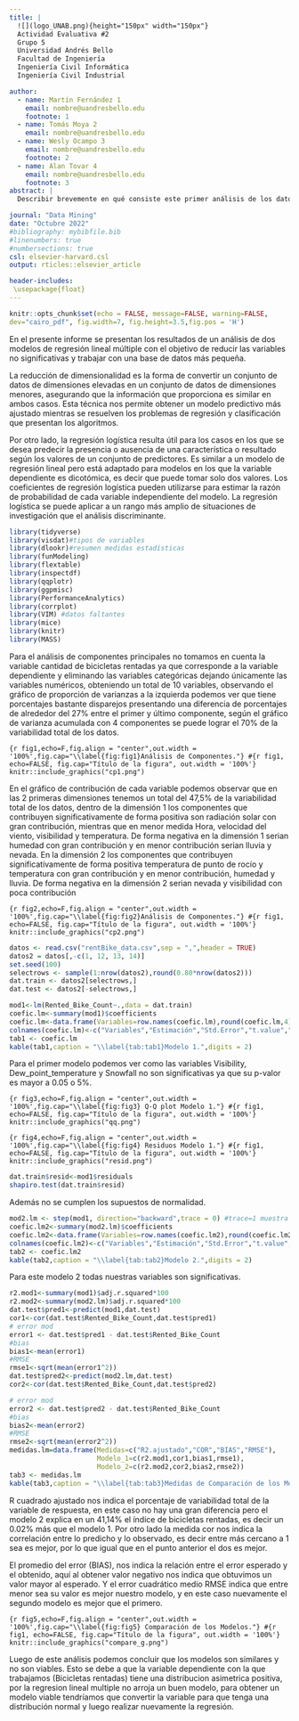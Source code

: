 ```yaml
---
title: |
  ![](logo_UNAB.png){height="150px" width="150px"}     
  Actividad Evaluativa #2  
  Grupo 5  
  Universidad Andrés Bello  
  Facultad de Ingeniería  
  Ingeniería Civil Informática  
  Ingeniería Civil Industrial

author:
  - name: Martín Fernández 1
    email: nombre@uandresbello.edu
    footnote: 1
  - name: Tomás Moya 2
    email: nombre@uandresbello.edu
  - name: Wesly Ocampo 3
    email: nombre@uandresbello.edu
    footnote: 2
  - name: Alan Tovar 4
    email: nombre@uandresbello.edu
    footnote: 3
abstract: |
  Describir brevemente en qué consiste este primer análisis de los datos, e incluir el objetivo del estudio. (máximo 150 palabras)

journal: "Data Mining"
date: "Octubre 2022"
#bibliography: mybibfile.bib
#linenumbers: true
#numbersections: true
csl: elsevier-harvard.csl
output: rticles::elsevier_article

header-includes:
 \usepackage{float}
---
```


```r
knitr::opts_chunk$set(echo = FALSE, message=FALSE, warning=FALSE, 
dev="cairo_pdf", fig.width=7, fig.height=3.5,fig.pos = 'H')
```

\newpage



\section{Introducción}

En el presente informe se presentan los resultados de un análisis de dos modelos de regresión lineal múltiple con el objetivo de reducir las variables no significativas y trabajar con una base de datos más pequeña.  


La reducción de dimensionalidad es la forma de convertir un conjunto de datos de dimensiones elevadas en un conjunto de datos de dimensiones menores, asegurando que la información que proporciona es similar en ambos casos. Esta técnica nos permite obtener un modelo predictivo más ajustado mientras se resuelven los problemas de regresión y clasificación que presentan los algoritmos.   


Por otro lado, la regresión logística resulta útil para los casos en los que se desea predecir la presencia o ausencia de una característica o resultado según los valores de un conjunto de predictores. Es similar a un modelo de regresión lineal pero está adaptado para modelos en los que la variable dependiente es dicotómica, es decir que puede tomar solo dos valores. Los coeficientes de regresión logística pueden utilizarse para estimar la razón de probabilidad de cada variable independiente del modelo. La regresión logística se puede aplicar a un rango más amplio de situaciones de investigación que el análisis discriminante.


```r
library(tidyverse)
library(visdat)#tipos de variables
library(dlookr)#resumen medidas estadísticas
library(funModeling)
library(flextable) 
library(inspectdf) 
library(qqplotr) 
library(ggpmisc)
library(PerformanceAnalytics)
library(corrplot)
library(VIM) #datos faltantes
library(mice)
library(knitr)
library(MASS)
```

\newpage
\section{Desarrollo}
\subsection{Análisis de Componentes}

Para el análisis de componentes principales no tomamos en cuenta la variable cantidad de bicicletas rentadas ya que corresponde a la variable dependiente y  eliminando las variables categóricas dejando únicamente las variables numéricos, obteniendo un total de 10 variables, observando el gráfico de proporción de varianzas a la izquierda podemos ver que tiene porcentajes bastante disparejos presentando una diferencia de porcentajes de alrededor del 27% entre el primer y último componente, según el gráfico de varianza acumulada  con 4 componentes se puede lograr el 70% de la variabilidad total de los datos.


```{r fig1,echo=F,fig.align = "center",out.width = '100%',fig.cap="\\label{fig:fig1}Análisis de Componentes."}
#{r fig1, echo=FALSE, fig.cap="Título de la figura", out.width = '100%'}
knitr::include_graphics("cp1.png")
```


En el gráfico de contribución de cada variable podemos observar que en las 2 primeras dimensiones tenemos un total del 47,5% de la variabilidad total de los datos, dentro de la dimensión 1 los componentes que contribuyen significativamente de forma positiva son radiación solar con gran contribución, mientras que en menor medida Hora, velocidad del viento, visibilidad y temperatura.
De forma negativa en la dimensión 1 serian humedad con gran contribución y en menor contribución serian lluvia y nevada.
En la dimensión 2 los componentes que contribuyen significativamente de forma positiva temperatura de punto de rocío y temperatura con gran contribución y en menor contribución, humedad y lluvia.
De forma negativa en la dimensión 2 serian nevada y visibilidad con poca contribución

```{r fig2,echo=F,fig.align = "center",out.width = '100%',fig.cap="\\label{fig:fig2}Análisis de Componentes."}
#{r fig1, echo=FALSE, fig.cap="Título de la figura", out.width = '100%'}
knitr::include_graphics("cp2.png")
```

\newpage
\subsection{Regresión Lineal Múltiple.}
\subsection{Modelo 1.}
```r
datos <- read.csv("rentBike_data.csv",sep = ",",header = TRUE)
datos2 = datos[,-c(1, 12, 13, 14)]
set.seed(100)
selectrows <- sample(1:nrow(datos2),round(0.80*nrow(datos2)))
dat.train <- datos2[selectrows,]
dat.test <- datos2[-selectrows,]

mod1<-lm(Rented_Bike_Count~.,data = dat.train)
coefic.lm<-summary(mod1)$coefficients
coefic.lm<-data.frame(Variables=row.names(coefic.lm),round(coefic.lm,4))
colnames(coefic.lm)<-c("Variables","Estimación","Std.Error","t.value","P-valor")
tab1 <- coefic.lm 
kable(tab1,caption = "\\label{tab:tab1}Modelo 1.",digits = 2)
```

Para el primer modelo podemos ver como las variables Visibility, Dew_point_temperature y Snowfall no son significativas ya que su p-valor es mayor a 0.05 o 5%.

```{r fig3,echo=F,fig.align = "center",out.width = '100%',fig.cap="\\label{fig:fig3} Q-Q plot Modelo 1."}
#{r fig1, echo=FALSE, fig.cap="Título de la figura", out.width = '100%'}
knitr::include_graphics("qq.png")
```

```{r fig4,echo=F,fig.align = "center",out.width = '100%',fig.cap="\\label{fig:fig4} Residuos Modelo 1."}
#{r fig1, echo=FALSE, fig.cap="Título de la figura", out.width = '100%'}
knitr::include_graphics("resid.png")
```


```r
dat.train$resid<-mod1$residuals
shapiro.test(dat.train$resid)
```

Además no se cumplen los supuestos de normalidad.

\newpage
\subsection{Modelo 2.}

```r
mod2.lm <- step(mod1, direction="backward",trace = 0) #trace=1 muestra los pasos que realiza.
coefic.lm2<-summary(mod2.lm)$coefficients
coefic.lm2<-data.frame(Variables=row.names(coefic.lm2),round(coefic.lm2,4))
colnames(coefic.lm2)<-c("Variables","Estimación","Std.Error","t.value","P-valor")
tab2 <- coefic.lm2
kable(tab2,caption = "\\label{tab:tab2}Modelo 2.",digits = 2)
```

Para este modelo 2 todas nuestras variables son significativas.

\newpage
\subsection{Comparación de Modelos.}
```r
r2.mod1<-summary(mod1)$adj.r.squared*100
r2.mod2<-summary(mod2.lm)$adj.r.squared*100
dat.test$pred1<-predict(mod1,dat.test)
cor1<-cor(dat.test$Rented_Bike_Count,dat.test$pred1)
# error mod
error1 <- dat.test$pred1 - dat.test$Rented_Bike_Count
#bias
bias1<-mean(error1)
#RMSE
rmse1<-sqrt(mean(error1^2))
dat.test$pred2<-predict(mod2.lm,dat.test)
cor2<-cor(dat.test$Rented_Bike_Count,dat.test$pred2)

# error mod
error2 <- dat.test$pred2 - dat.test$Rented_Bike_Count
#bias
bias2<-mean(error2)
#RMSE
rmse2<-sqrt(mean(error2^2))
medidas.lm=data.frame(Medidas=c("R2.ajustado","COR","BIAS","RMSE"),
                      Modelo_1=c(r2.mod1,cor1,bias1,rmse1),
                      Modelo_2=c(r2.mod2,cor2,bias2,rmse2))
tab3 <- medidas.lm
kable(tab3,caption = "\\label{tab:tab3}Medidas de Comparación de los Modelos.",digits = 2)
```

R cuadrado ajustado nos indica el porcentaje de variabilidad total de la variable de respuesta, en este caso no hay una gran diferencia pero el modelo 2 explica en un 41,14% el índice de bicicletas rentadas, es decir un 0.02% más que el modelo 1. Por otro lado la medida cor nos indica la correlación entre lo predicho y lo observado, es decir entre más cercano a 1 sea es mejor, por lo que igual que en el punto anterior el dos es mejor.

El promedio del error (BIAS), nos indica la relación entre el error esperado y el obtenido, aquí al obtener valor negativo nos indica que obtuvimos un valor mayor al esperado. Y  el error cuadrático medio RMSE indica que entre menor sea su valor es mejor nuestro modelo, y en este caso nuevamente el segundo modelo es mejor que el primero.


```{r fig5,echo=F,fig.align = "center",out.width = '100%',fig.cap="\\label{fig:fig5} Comparación de los Modelos."}
#{r fig1, echo=FALSE, fig.cap="Título de la figura", out.width = '100%'}
knitr::include_graphics("compare_g.png")
```


\newpage
\section{Conclusiones}

Luego de este análisis podemos concluir que los modelos son similares y no son viables. Esto se debe a que la variable dependiente con la que trabajamos (Bicicletas rentadas) tiene una distribucion asimetrica positiva, por la regresion lineal multiple no arroja un buen modelo, para obtener un modelo viable tendríamos que convertir la variable para que tenga una distribución normal y luego realizar nuevamente la regresión. 

